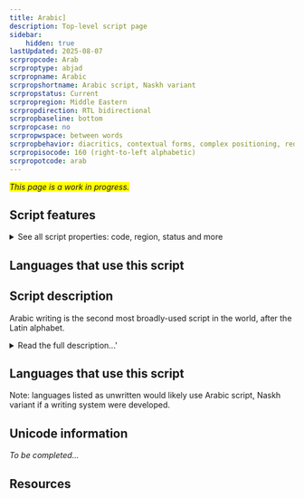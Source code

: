 ```yaml
---
title: Arabic]
description: Top-level script page
sidebar:
    hidden: true
lastUpdated: 2025-08-07
scrpropcode: Arab
scrproptype: abjad
scrpropname: Arabic
scrpropshortname: Arabic script, Naskh variant
scrpropstatus: Current
scrpropregion: Middle Eastern
scrpropdirection: RTL bidirectional
scrpropbaseline: bottom
scrpropcase: no
scrpropwspace: between words
scrpropbehavior: diacritics, contextual forms, complex positioning, required ligatures
scrpropisocode: 160 (right-to-left alphabetic)
scrpropotcode: arab
---
```


<span style='background-color:yellow'>_This page is a work in progress._</span>


## Script features

<details>
<summary> See all script properties: code, region, status and more</summary>
<ScriptInfo />
</details>

## Languages that use this script

<WsList script='Arab' wsMax='5' />

## Script description

Arabic writing is the second most broadly-used script in the world, after the Latin alphabet.

<details><summary>Read the full description...'</summary>_Not yet available._</details>

## Languages that use this script

Note: languages listed as unwritten would likely use Arabic script, Naskh variant if a writing system were developed.

<WsList script='Arab' wsMax='5' />

## Unicode information

_To be completed..._

## Resources

<ScriptResources detailSummary='seemore' />

